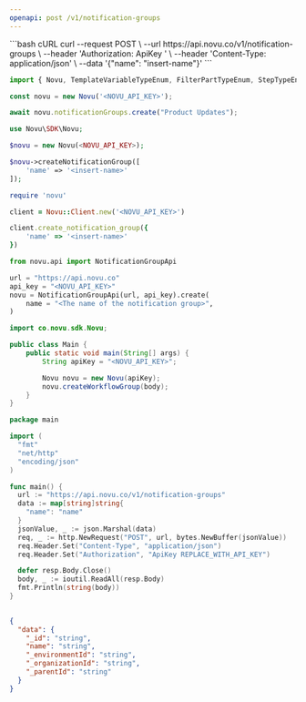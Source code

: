 ```yaml
---
openapi: post /v1/notification-groups
---
```



<ApikeyWarning />

<RequestExample>
```bash cURL
curl --request POST \
--url https://api.novu.co/v1/notification-groups \
--header 'Authorization: ApiKey <NOVU_API_KEY>' \
--header 'Content-Type: application/json' \
--data '{"name": "insert-name"}'
```

```javascript Node.js
import { Novu, TemplateVariableTypeEnum, FilterPartTypeEnum, StepTypeEnum } from '@novu/node';

const novu = new Novu('<NOVU_API_KEY>');

await novu.notificationGroups.create("Product Updates");
```

```php PHP
use Novu\SDK\Novu;

$novu = new Novu(<NOVU_API_KEY>);

$novu->createNotificationGroup([
    'name' => '<insert-name>'
]);
```

```ruby Ruby
require 'novu'

client = Novu::Client.new('<NOVU_API_KEY>')

client.create_notification_group({
    'name' => '<insert-name>'
})
```

```python Python
from novu.api import NotificationGroupApi

url = "https://api.novu.co"
api_key = "<NOVU_API_KEY>"
novu = NotificationGroupApi(url, api_key).create(
    name = "<The name of the notification group>",
)
```

```java Java
import co.novu.sdk.Novu;

public class Main {
    public static void main(String[] args) {
        String apiKey = "<NOVU_API_KEY>";

        Novu novu = new Novu(apiKey);
        novu.createWorkflowGroup(body);
    }
}
```

```go Go
package main

import (
  "fmt"
  "net/http"
  "encoding/json"
)

func main() {
  url := "https://api.novu.co/v1/notification-groups"
  data := map[string]string{
    "name": "name"
  }
  jsonValue, _ := json.Marshal(data)
  req, _ := http.NewRequest("POST", url, bytes.NewBuffer(jsonValue))
  req.Header.Set("Content-Type", "application/json")
  req.Header.Set("Authorization", "ApiKey REPLACE_WITH_API_KEY")

  defer resp.Body.Close()
  body, _ := ioutil.ReadAll(resp.Body)
  fmt.Println(string(body))
}
    
```

</RequestExample>

<ResponseExample>

```json Response
{
  "data": {
    "_id": "string",
    "name": "string",
    "_environmentId": "string",
    "_organizationId": "string",
    "_parentId": "string"
  }
}
```

</ResponseExample>